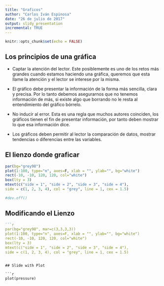 ```yaml
---
title: "Graficos"
author: "Carlos Iván Espinosa"
date: "26 de julio de 2017"
output: slidy_presentation
incremental: TRUE
---
```


```r
knitr::opts_chunk$set(echo = FALSE)
```

## Los principios de una gráfica

- Captar la atención del lector. Este posiblemente es uno de los retos más grandes cuando estamos haciendo una gráfica, queremos que esta llame la atención y el lector se interese por la misma.

- El gráfico debe presentar la información de la forma más sencilla, clara y precisa. Por lo tanto debemos asegurarnos que no tenemos información de más, si existe algo que borrando no le resta al entendimiento del gráfico bórrelo. 

- No inducir al error. Esta es una regla que muchos autores coinciden, los gráficos tienen el fin de presentar información, por tanto deben mostrar lo que esa información dice. 

- Los gráficos deben permitir al lector la comparación de datos, mostrar tendencias o diferencias entre las variables.


## El lienzo donde graficar

```r
par(bg="grey98")
plot(1:100, type="n", axes=F, xlab = "", ylab="", bg="white")
rect(-10, -10, 120, 120, col="white")
box(lty = 3)
mtext(c("side = 1", "side = 2", "side = 3", "side = 4"),
side = c(1, 2, 3, 4), col = "grey", line = 1, cex = 1.5)

#dev.off()
```
## Modificando el Lienzo

```r
```r
par(bg="grey98", mar=c(3,3,3,3))
plot(1:100, type="n", axes=F, xlab = "", ylab="", bg="white")
rect(-10, -10, 120, 120, col="white")
box(lty = 3)
mtext(c("side = 1", "side = 2", "side = 3", "side = 4"),
side = c(1, 2, 3, 4), col = "grey", line = 1, cex = 1.5)
```
```

## Slide with Plot

```r
plot(pressure)
```

